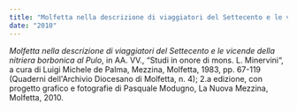 ```yaml
---
title: "Molfetta nella descrizione di viaggiatori del Settecento e le vicende della nitriera borbonica al Pulo"
date: "2010"
---
```


_Molfetta nella descrizione di viaggiatori del Settecento e le vicende della nitriera borbonica al Pulo_, in AA. VV., “Studi in onore di mons. L. Minervini“, a cura di Luigi Michele de Palma, Mezzina, Molfetta, 1983, pp. 67-119 (Quaderni dell'Archivio Diocesano di Molfetta, n. 4); 2.a edizione, con progetto grafico e fotografie di Pasquale Modugno, La Nuova Mezzina, Molfetta, 2010.

